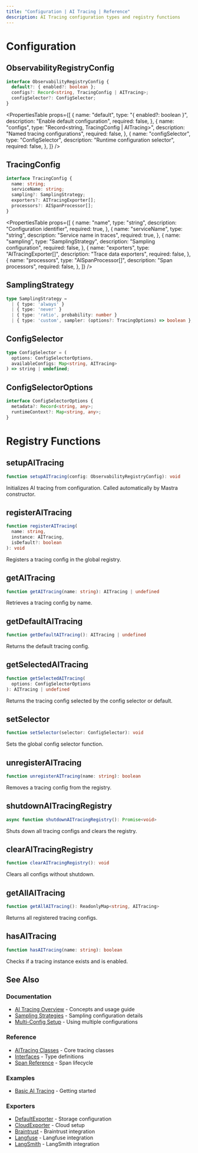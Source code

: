 ```yaml
---
title: "Configuration | AI Tracing | Reference"
description: AI Tracing configuration types and registry functions
---
```



# Configuration

## ObservabilityRegistryConfig

```typescript
interface ObservabilityRegistryConfig {
  default?: { enabled?: boolean };
  configs?: Record<string, TracingConfig | AITracing>;
  configSelector?: ConfigSelector;
}
```

<PropertiesTable
  props={[
    {
      name: "default",
      type: "{ enabled?: boolean }",
      description: "Enable default configuration",
      required: false,
    },
    {
      name: "configs",
      type: "Record<string, TracingConfig | AITracing>",
      description: "Named tracing configurations",
      required: false,
    },
    {
      name: "configSelector",
      type: "ConfigSelector",
      description: "Runtime configuration selector",
      required: false,
    },
  ]}
/>

## TracingConfig

```typescript
interface TracingConfig {
  name: string;
  serviceName: string;
  sampling?: SamplingStrategy;
  exporters?: AITracingExporter[];
  processors?: AISpanProcessor[];
}
```

<PropertiesTable
  props={[
    {
      name: "name",
      type: "string",
      description: "Configuration identifier",
      required: true,
    },
    {
      name: "serviceName",
      type: "string",
      description: "Service name in traces",
      required: true,
    },
    {
      name: "sampling",
      type: "SamplingStrategy",
      description: "Sampling configuration",
      required: false,
    },
    {
      name: "exporters",
      type: "AITracingExporter[]",
      description: "Trace data exporters",
      required: false,
    },
    {
      name: "processors",
      type: "AISpanProcessor[]",
      description: "Span processors",
      required: false,
    },
  ]}
/>

## SamplingStrategy

```typescript
type SamplingStrategy =
  | { type: 'always' }
  | { type: 'never' }
  | { type: 'ratio', probability: number }
  | { type: 'custom', sampler: (options?: TracingOptions) => boolean };
```

## ConfigSelector

```typescript
type ConfigSelector = (
  options: ConfigSelectorOptions,
  availableConfigs: Map<string, AITracing>
) => string | undefined;
```

## ConfigSelectorOptions

```typescript
interface ConfigSelectorOptions {
  metadata?: Record<string, any>;
  runtimeContext?: Map<string, any>;
}
```

# Registry Functions

## setupAITracing

```typescript
function setupAITracing(config: ObservabilityRegistryConfig): void
```

Initializes AI tracing from configuration. Called automatically by Mastra constructor.

## registerAITracing

```typescript
function registerAITracing(
  name: string,
  instance: AITracing,
  isDefault?: boolean
): void
```

Registers a tracing config in the global registry.

## getAITracing

```typescript
function getAITracing(name: string): AITracing | undefined
```

Retrieves a tracing config by name.

## getDefaultAITracing

```typescript
function getDefaultAITracing(): AITracing | undefined
```

Returns the default tracing config.

## getSelectedAITracing

```typescript
function getSelectedAITracing(
  options: ConfigSelectorOptions
): AITracing | undefined
```

Returns the tracing config selected by the config selector or default.

## setSelector

```typescript
function setSelector(selector: ConfigSelector): void
```

Sets the global config selector function.

## unregisterAITracing

```typescript
function unregisterAITracing(name: string): boolean
```

Removes a tracing config from the registry.

## shutdownAITracingRegistry

```typescript
async function shutdownAITracingRegistry(): Promise<void>
```

Shuts down all tracing configs and clears the registry.

## clearAITracingRegistry

```typescript
function clearAITracingRegistry(): void
```

Clears all configs without shutdown.

## getAllAITracing

```typescript
function getAllAITracing(): ReadonlyMap<string, AITracing>
```

Returns all registered tracing configs.

## hasAITracing

```typescript
function hasAITracing(name: string): boolean
```

Checks if a tracing instance exists and is enabled.

## See Also

### Documentation
- [AI Tracing Overview](/docs/observability/ai-tracing/overview) - Concepts and usage guide
- [Sampling Strategies](/docs/observability/ai-tracing/overview#sampling-strategies) - Sampling configuration details
- [Multi-Config Setup](/docs/observability/ai-tracing/overview#multi-config-setup) - Using multiple configurations

### Reference
- [AITracing Classes](/reference/observability/ai-tracing/ai-tracing) - Core tracing classes
- [Interfaces](/reference/observability/ai-tracing/interfaces) - Type definitions
- [Span Reference](/reference/observability/ai-tracing/span) - Span lifecycle

### Examples
- [Basic AI Tracing](/examples/observability/basic-ai-tracing) - Getting started

### Exporters
- [DefaultExporter](/reference/observability/ai-tracing/exporters/default-exporter) - Storage configuration
- [CloudExporter](/reference/observability/ai-tracing/exporters/cloud-exporter) - Cloud setup
- [Braintrust](/reference/observability/ai-tracing/exporters/braintrust) - Braintrust integration
- [Langfuse](/reference/observability/ai-tracing/exporters/langfuse) - Langfuse integration
- [LangSmith](/reference/observability/ai-tracing/exporters/langsmith) - LangSmith integration